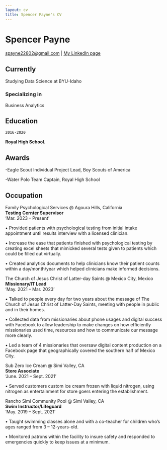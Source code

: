 ```yaml
---
layout: cv
title: Spencer Payne's CV
---
```

# Spencer Payne


<div id="webaddress">
<a href="spayne22802@gmail.com">spayne22802@gmail.com</a>
| <a href="https://www.linkedin.com/in/spencer-payne-95090428b">My LinkedIn page</a>
</div>


## Currently

Studying Data Science at BYU-Idaho

### Specializing in

Business Analytics


## Education

`2016-2020`

__Royal High School.__





## Awards


-Eagle Scout Individual Project Lead, Boy Scouts of America

-Water Polo Team Captain, Royal High School






## Occupation

Family Psychological Services @ Agoura Hills, California  
__Testing Cernter Supervisor__  
'Mar. 2023 – Present'  

•	Provided patients with psychological testing from initial intake appointment until results interview with a licensed clinician.

•	Increase the ease that patients finished with psychological testing by creating excel sheets that mimicked several tests given to patients which could be filled out virtually.

•	Created analytics documents to help clinicians know their patient counts within a day/month/year which helped clinicians make informed decisions.
<br>

The Church of Jesus Christ of Latter-day Saints	@ Mexico City, Mexico  
__Missionary/IT Lead__  
'May. 2021 – Mar. 2023'  

•	Talked to people every day for two years about the message of The Church of Jesus Christ of Latter-Day Saints, meeting with people in public and in their homes.

•	Collected data from missionaries about phone usages and digital success with Facebook to allow leadership to make changes on how efficiently missionaries used time, resources and how to communicate our message more clearly.

•	Led a team of 4 missionaries that oversaw digital content production on a Facebook page that geographically covered the southern half of Mexico City.

Sub Zero Ice Cream @ Simi Valley, CA  
__Store Associate__  
'June. 2021 – Sept. 2021'  

•	Served customers custom ice cream frozen with liquid nitrogen, using nitrogen as entertainment for store goers entering the establishment.
<br>

Rancho Simi Community Pool @ Simi Valley, CA  
__Swim Instructor/Lifeguard__  
'May. 2019 – Sept. 2021'  


•	Taught swimming classes alone and with a co-teacher for children who’s ages ranged from 3 – 12-years-old.

•	Monitored patrons within the facility to insure safety and responded to emergencies quickly to keep issues at a minimum.



<!-- ### Footer

Last updated: May 2013 -->